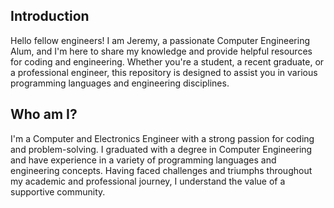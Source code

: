 ## Introduction

Hello fellow engineers! I am Jeremy, a passionate Computer Engineering Alum, and I'm here to share my knowledge and provide helpful resources for coding and engineering. Whether you're a student, a recent graduate, or a professional engineer, this repository is designed to assist you in various programming languages and engineering disciplines.

## Who am I?

I'm a Computer and Electronics Engineer with a strong passion for coding and problem-solving. I graduated with a degree in Computer Engineering and have experience in a variety of programming languages and engineering concepts. Having faced challenges and triumphs throughout my academic and professional journey, I understand the value of a supportive community.
